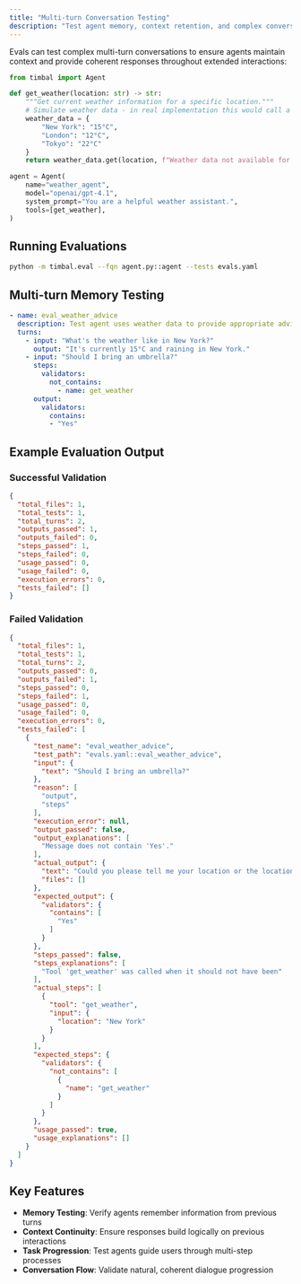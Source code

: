 ```yaml
---
title: "Multi-turn Conversation Testing"
description: "Test agent memory, context retention, and complex conversational flows across multiple interactions"
---
```


Evals can test complex multi-turn conversations to ensure agents maintain context and provide coherent responses throughout extended interactions:

```python agent.py
from timbal import Agent

def get_weather(location: str) -> str:
    """Get current weather information for a specific location."""
    # Simulate weather data - in real implementation this would call a weather API
    weather_data = {
        "New York": "15°C",
        "London": "12°C",
        "Tokyo": "22°C"
    }
    return weather_data.get(location, f"Weather data not available for {location}")

agent = Agent(
    name="weather_agent",
    model="openai/gpt-4.1",
    system_prompt="You are a helpful weather assistant.",
    tools=[get_weather],    
)
```

## Running Evaluations

```bash
python -m timbal.eval --fqn agent.py::agent --tests evals.yaml
```

## Multi-turn Memory Testing

```yaml evals.yaml
- name: eval_weather_advice
  description: Test agent uses weather data to provide appropriate advice
  turns:
    - input: "What's the weather like in New York?"
      output: "It's currently 15°C and raining in New York."
    - input: "Should I bring an umbrella?"
      steps:
        validators:
          not_contains:
            - name: get_weather
      output:
        validators:
          contains:
          - "Yes"
```

## Example Evaluation Output

### Successful Validation

```json summary.json
{
  "total_files": 1,
  "total_tests": 1,
  "total_turns": 2,
  "outputs_passed": 1,
  "outputs_failed": 0,
  "steps_passed": 1,
  "steps_failed": 0,
  "usage_passed": 0,
  "usage_failed": 0,
  "execution_errors": 0,
  "tests_failed": []
}
```

### Failed Validation

```json summary.json
{
  "total_files": 1,
  "total_tests": 1,
  "total_turns": 2,
  "outputs_passed": 0,
  "outputs_failed": 1,
  "steps_passed": 0,
  "steps_failed": 1,
  "usage_passed": 0,
  "usage_failed": 0,
  "execution_errors": 0,
  "tests_failed": [
    {
      "test_name": "eval_weather_advice",
      "test_path": "evals.yaml::eval_weather_advice",
      "input": {
        "text": "Should I bring an umbrella?"
      },
      "reason": [
        "output",
        "steps"
      ],
      "execution_error": null,
      "output_passed": false,
      "output_explanations": [
        "Message does not contain 'Yes'."
      ],
      "actual_output": {
        "text": "Could you please tell me your location or the location where you want to know the weather? This will help me determine if you need an umbrella.",
        "files": []
      },
      "expected_output": {
        "validators": {
          "contains": [
            "Yes"
          ]
        }
      },
      "steps_passed": false,
      "steps_explanations": [
        "Tool 'get_weather' was called when it should not have been"
      ],
      "actual_steps": [
        {
          "tool": "get_weather",
          "input": {
            "location": "New York"
          }
        }
      ],
      "expected_steps": {
        "validators": {
          "not_contains": [
            {
              "name": "get_weather"
            }
          ]
        }
      },
      "usage_passed": true,
      "usage_explanations": []
    }
  ]
}
```

## Key Features

- **Memory Testing**: Verify agents remember information from previous turns
- **Context Continuity**: Ensure responses build logically on previous interactions
- **Task Progression**: Test agents guide users through multi-step processes
- **Conversation Flow**: Validate natural, coherent dialogue progression
